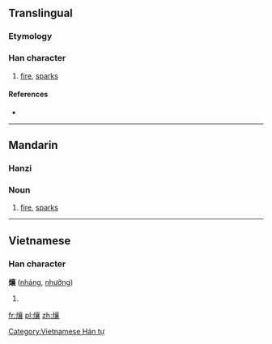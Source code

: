 ==Translingual==

===Etymology===
{{rfe|lang=cmn}}

===Han character===
{{Han char|rn=86|rad=火|as=17|sn=21|four=9083<sub>2</sub>|canj=火卜口女 (FYRV)}}

# [[fire]], [[sparks]]

====References====
* {{Han ref|kx=0687.220|dkj=19601|hdz=32249.010|uh=7219|ud=29209|bh=F5DC|bd=62940}}

----

==Mandarin==

===Hanzi===
{{cmn-hanzi|pin=[[rǎng]] ([[rang3]])|wg=jang<sup>3</sup>}}

===Noun===
{{head|cmn|noun|sc=Hani}}{{zh-attention|needs inflection template}}

# [[fire]], [[sparks]]

----

==Vietnamese==

===Han character===
'''爙''' ([[nháng]], [[nhưỡng]])

# {{defn|lang=vi}}

[[Category:Vietnamese Hán tự]]

[[fr:爙]]
[[pl:爙]]
[[zh:爙]]